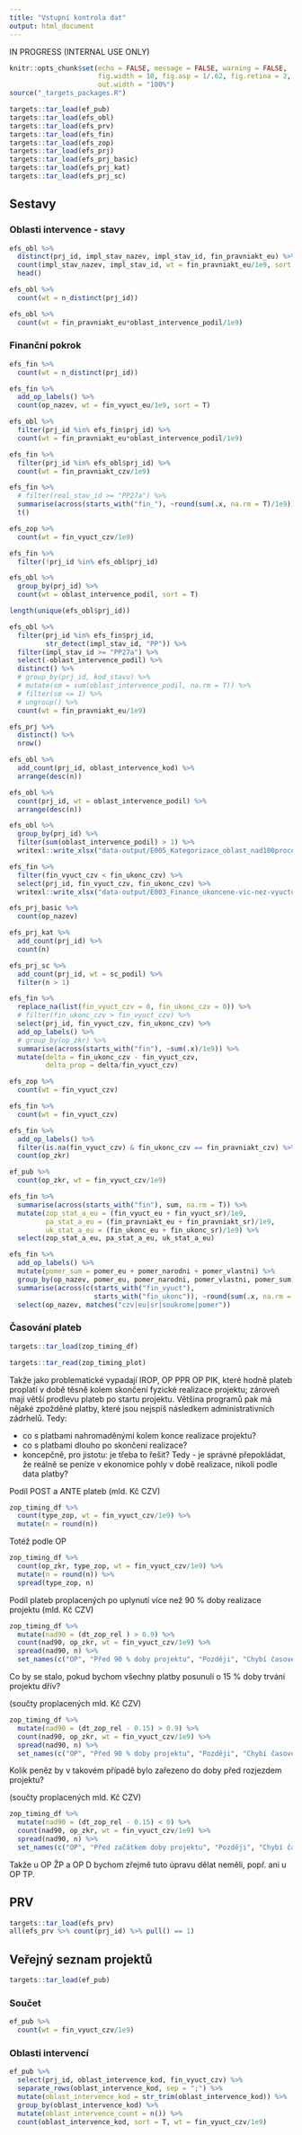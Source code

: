 ```yaml
---
title: "Vstupní kontrola dat"
output: html_document
---
```


IN PROGRESS (INTERNAL USE ONLY)

```r
knitr::opts_chunk$set(echo = FALSE, message = FALSE, warning = FALSE,
                      fig.width = 10, fig.asp = 1/.62, fig.retina = 2,
                      out.width = "100%")
source("_targets_packages.R")
```

```r
targets::tar_load(ef_pub)
targets::tar_load(efs_obl)
targets::tar_load(efs_prv)
targets::tar_load(efs_fin)
targets::tar_load(efs_zop)
targets::tar_load(efs_prj)
targets::tar_load(efs_prj_basic)
targets::tar_load(efs_prj_kat)
targets::tar_load(efs_prj_sc)
```

## Sestavy

### Oblasti intervence - stavy

```r
efs_obl %>% 
  distinct(prj_id, impl_stav_nazev, impl_stav_id, fin_pravniakt_eu) %>% 
  count(impl_stav_nazev, impl_stav_id, wt = fin_pravniakt_eu/1e9, sort = T) %>% 
  head()
```
```r
efs_obl %>% 
  count(wt = n_distinct(prj_id))
```
```r
efs_obl %>% 
  count(wt = fin_pravniakt_eu*oblast_intervence_podil/1e9)
```


### Finanční pokrok

```r
efs_fin %>% 
  count(wt = n_distinct(prj_id))
```


```r
efs_fin %>% 
  add_op_labels() %>%  
  count(op_nazev, wt = fin_vyuct_eu/1e9, sort = T)
```


```r
efs_obl %>% 
  filter(prj_id %in% efs_fin$prj_id) %>% 
  count(wt = fin_pravniakt_eu*oblast_intervence_podil/1e9)
```

```r
efs_fin %>% 
  filter(prj_id %in% efs_obl$prj_id) %>% 
  count(wt = fin_pravniakt_czv/1e9)
```


```r
efs_fin %>% 
  # filter(real_stav_id >= "PP27a") %>%
  summarise(across(starts_with("fin_"), ~round(sum(.x, na.rm = T)/1e9))) %>% 
  t()
```


```r
efs_zop %>% 
  count(wt = fin_vyuct_czv/1e9)
```


```r
efs_fin %>% 
  filter(!prj_id %in% efs_obl$prj_id)
```


```r
efs_obl %>% 
  group_by(prj_id) %>% 
  count(wt = oblast_intervence_podil, sort = T)
```


```r
length(unique(efs_obl$prj_id))
```


```r
efs_obl %>% 
  filter(prj_id %in% efs_fin$prj_id,
         str_detect(impl_stav_id, "PP")) %>%
  filter(impl_stav_id >= "PP27a") %>%
  select(-oblast_intervence_podil) %>% 
  distinct() %>% 
  # group_by(prj_id, kod_stavu) %>%
  # mutate(sm = sum(oblast_intervence_podil, na.rm = T)) %>%
  # filter(sm <= 1) %>%
  # ungroup() %>%
  count(wt = fin_pravniakt_eu/1e9)
```


```r
efs_prj %>% 
  distinct() %>% 
  nrow()
```


```r
efs_obl %>% 
  add_count(prj_id, oblast_intervence_kod) %>% 
  arrange(desc(n))
```

```r
efs_obl %>% 
  count(prj_id, wt = oblast_intervence_podil) %>% 
  arrange(desc(n))
```


```r
efs_obl %>%
  group_by(prj_id) %>% 
  filter(sum(oblast_intervence_podil) > 1) %>% 
  writexl::write_xlsx("data-output/E005_Kategorizace_oblast_nad100procent.xlsx")
```
```r
efs_fin %>% 
  filter(fin_vyuct_czv < fin_ukonc_czv) %>%
  select(prj_id, fin_vyuct_czv, fin_ukonc_czv) %>% 
  writexl::write_xlsx("data-output/E003_Finance_ukoncene-vic-nez-vyuctovane.xlsx")
```


```r
efs_prj_basic %>% 
  count(op_nazev)
```


```r
efs_prj_kat %>% 
  add_count(prj_id) %>% 
  count(n)
```


```r
efs_prj_sc %>% 
  add_count(prj_id, wt = sc_podil) %>% 
  filter(n > 1)
```


```r
efs_fin %>% 
  replace_na(list(fin_vyuct_czv = 0, fin_ukonc_czv = 0)) %>%
  # filter(fin_ukonc_czv > fin_vyuct_czv) %>% 
  select(prj_id, fin_vyuct_czv, fin_ukonc_czv) %>% 
  add_op_labels() %>%  
  # group_by(op_zkr) %>% 
  summarise(across(starts_with("fin"), ~sum(.x)/1e9)) %>% 
  mutate(delta = fin_ukonc_czv - fin_vyuct_czv,
         delta_prop = delta/fin_vyuct_czv)
```


```r
efs_zop %>% 
  count(wt = fin_vyuct_czv)
```


```r
efs_fin %>% 
  count(wt = fin_vyuct_czv)
```


```r
efs_fin %>% 
  add_op_labels() %>% 
  filter(is.na(fin_vyuct_czv) & fin_ukonc_czv == fin_pravniakt_czv) %>% 
  count(op_zkr)
```


```r
ef_pub %>% 
  count(op_zkr, wt = fin_vyuct_czv/1e9)
```


```r
efs_fin %>% 
  summarise(across(starts_with("fin"), sum, na.rm = T)) %>% 
  mutate(zop_stat_a_eu = (fin_vyuct_eu + fin_vyuct_sr)/1e9,
         pa_stat_a_eu = (fin_pravniakt_eu + fin_pravniakt_sr)/1e9,
         uk_stat_a_eu = (fin_ukonc_eu + fin_ukonc_sr)/1e9) %>% 
  select(zop_stat_a_eu, pa_stat_a_eu, uk_stat_a_eu)
```


```r
efs_fin %>%
  add_op_labels() %>%  
  mutate(pomer_sum = pomer_eu + pomer_narodni + pomer_vlastni) %>% 
  group_by(op_nazev, pomer_eu, pomer_narodni, pomer_vlastni, pomer_sum) %>%
  summarise(across(c(starts_with("fin_vyuct"),
                     starts_with("fin_ukonc")), ~round(sum(.x, na.rm = T)/1e9, 1))) %>% 
  select(op_nazev, matches("czv|eu|sr|soukrome|pomer"))
```

### Časování plateb

```r
targets::tar_load(zop_timing_df)
```

```r
targets::tar_read(zop_timing_plot)
```

Takže jako problematické vypadají IROP, OP PPR OP PIK, které hodně plateb proplatí v době těsně kolem skončení fyzické realizace projektu; zároveň mají větší prodlevu plateb po startu projektu. Většina programů pak má nějaké zpožděné platby, které jsou nejspíš následkem administrativních zádrhelů. Tedy:

- co s platbami nahromaděnými kolem konce realizace projektu?
- co s platbami dlouho po skončení realizace?
- koncepčně, pro jistotu: je třeba to řešit? Tedy - je správné přepokládat, že reálně se peníze v ekonomice pohly v době realizace, nikoli podle data platby?

Podíl POST a ANTE plateb (mld. Kč CZV)

```r
zop_timing_df %>%
  count(type_zop, wt = fin_vyuct_czv/1e9) %>% 
  mutate(n = round(n))
```

Totéž podle OP

```r
zop_timing_df %>%
  count(op_zkr, type_zop, wt = fin_vyuct_czv/1e9) %>%
  mutate(n = round(n)) %>% 
  spread(type_zop, n)
```

Podíl plateb proplacených po uplynutí více než 90 % doby realizace projektu (mld. Kč CZV)

```r
zop_timing_df %>%
  mutate(nad90 = (dt_zop_rel ) > 0.9) %>%
  count(nad90, op_zkr, wt = fin_vyuct_czv/1e9) %>%
  spread(nad90, n) %>% 
  set_names(c("OP", "Před 90 % doby projektu", "Později", "Chybí časové údaje"))
```

Co by se stalo, pokud bychom všechny platby posunuli o 15 % doby trvání projektu dřív?

(součty proplacených mld. Kč CZV)

```r
zop_timing_df %>%
  mutate(nad90 = (dt_zop_rel - 0.15) > 0.9) %>%
  count(nad90, op_zkr, wt = fin_vyuct_czv/1e9) %>%
  spread(nad90, n) %>% 
  set_names(c("OP", "Před 90 % doby projektu", "Později", "Chybí časové údaje"))
```

Kolik peněz by v takovém případě bylo zařezeno do doby před rozjezdem projektu?

(součty proplacených mld. Kč CZV)

```r
zop_timing_df %>%
  mutate(nad90 = (dt_zop_rel - 0.15) < 0) %>%
  count(nad90, op_zkr, wt = fin_vyuct_czv/1e9) %>%
  spread(nad90, n) %>% 
  set_names(c("OP", "Před začátkem doby projektu", "Později", "Chybí časové údaje"))
```

Takže u OP ŽP a OP D bychom zřejmě tuto úpravu dělat neměli, popř. ani u OP TP.

## PRV

```r
targets::tar_load(efs_prv)
all(efs_prv %>% count(prj_id) %>% pull() == 1)
```

## Veřejný seznam projektů

```r
targets::tar_load(ef_pub)
```

### Součet

```r
ef_pub %>% 
  count(wt = fin_vyuct_czv/1e9)
```

### Oblasti intervencí

```r
ef_pub %>% 
  select(prj_id, oblast_intervence_kod, fin_vyuct_czv) %>% 
  separate_rows(oblast_intervence_kod, sep = ";") %>% 
  mutate(oblast_intervence_kod = str_trim(oblast_intervence_kod)) %>% 
  group_by(oblast_intervence_kod) %>% 
  mutate(oblast_intervence_count = n()) %>% 
  count(oblast_intervence_kod, sort = T, wt = fin_vyuct_czv/1e9)
```

